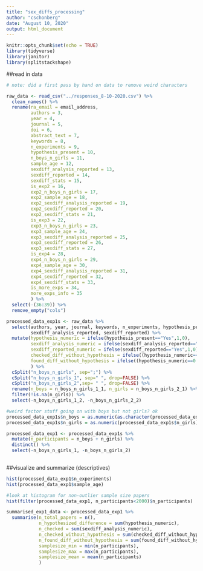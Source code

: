 ```yaml
---
title: "sex_diffs_processing"
author: "cschonberg"
date: "August 10, 2020"
output: html_document
---
```


```r
knitr::opts_chunk$set(echo = TRUE)
library(tidyverse)
library(janitor)
library(splitstackshape)
```

##read in data
```r
# note: did a first pass by hand on data to remove weird characters

raw_data <- read_csv("../responses_8-10-2020.csv") %>%
  clean_names() %>% 
  rename(ra_email = email_address,
         authors = 3,
         year = 4,
         journal = 5,
         doi = 6,
         abstract_text = 7,
         keywords = 8,
         n_experiments = 9,
         hypothesis_present = 10,
         n_boys_n_girls = 11,
         sample_age = 12,
         sexdiff_analysis_reported = 13,
         sexdiff_reported = 14,
         sexdiff_stats = 15,
         is_exp2 = 16,
         exp2_n_boys_n_girls = 17,
         exp2_sample_age = 18,
         exp2_sexdiff_analysis_reported = 19,
         exp2_sexdiff_reported = 20,
         exp2_sexdiff_stats = 21,
         is_exp3 = 22, 
         exp3_n_boys_n_girls = 23,
         exp3_sample_age = 24,
         exp3_sexdiff_analysis_reported = 25,
         exp3_sexdiff_reported = 26,
         exp3_sexdiff_stats = 27,
         is_exp4 = 28, 
         exp4_n_boys_n_girls = 29,
         exp4_sample_age = 30,
         exp4_sexdiff_analysis_reported = 31,
         exp4_sexdiff_reported = 32,
         exp4_sexdiff_stats = 33,
         is_more_exps = 34,
         more_exps_info = 35
         ) %>% 
  select(-(36:39)) %>% 
  remove_empty("cols")

processed_data_exp1s <- raw_data %>%
  select(authors, year, journal, keywords, n_experiments, hypothesis_present, n_boys_n_girls, sample_age,
         sexdiff_analysis_reported, sexdiff_reported) %>% 
  mutate(hypothesis_numeric = ifelse(hypothesis_present=="Yes",1,0),
         sexdiff_analysis_numeric = ifelse(sexdiff_analysis_reported=="Yes",1,0),
         sexdiff_reported_numeric = ifelse(sexdiff_reported=="Yes",1,0),
         checked_diff_without_hypothesis = ifelse((hypothesis_numeric==0 & sexdiff_analysis_numeric==1),1,0),
         found_diff_without_hypothesis = ifelse((hypothesis_numeric==0 & sexdiff_reported_numeric==1),1,0)
         ) %>% 
  cSplit("n_boys_n_girls", sep=";") %>% 
  cSplit("n_boys_n_girls_1", sep=" ", drop=FALSE) %>% 
  cSplit("n_boys_n_girls_2",sep= " ", drop=FALSE) %>% 
  rename(n_boys = n_boys_n_girls_1_1, n_girls = n_boys_n_girls_2_1) %>% 
  filter(!is.na(n_girls)) %>% 
  select(-n_boys_n_girls_1_2, -n_boys_n_girls_2_2)

#weird factor stuff going on with boys but not girls? ok
processed_data_exp1s$n_boys = as.numeric(as.character(processed_data_exp1s$n_boys))
processed_data_exp1s$n_girls = as.numeric(processed_data_exp1s$n_girls)

processed_data_exp1 <- processed_data_exp1s %>% 
  mutate(n_participants = n_boys + n_girls) %>% 
  distinct() %>% 
  select(-n_boys_n_girls_1, -n_boys_n_girls_2)
  
```

##visualize and summarize (descriptives)
```r
hist(processed_data_exp1$n_experiments)
hist(processed_data_exp1$sample_age)

#look at histogram for non-outlier sample size papers
hist(filter(processed_data_exp1, n_participants<2000)$n_participants)

summarised_exp1_data <- processed_data_exp1 %>% 
  summarise(n_total_papers = n(),
            n_hypothesized_difference = sum(hypothesis_numeric),
            n_checked = sum(sexdiff_analysis_numeric),
            n_checked_without_hypothesis = sum(checked_diff_without_hypothesis),
            n_found_diff_without_hypothesis = sum(found_diff_without_hypothesis),
            samplesize_min = min(n_participants),
            samplesize_max = max(n_participants),
            samplesize_mean = mean(n_participants)
            )
```


